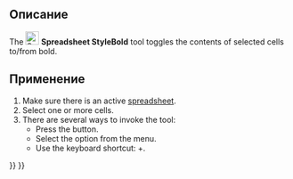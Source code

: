 <languages/>

{{Docnav/ru
|[[Spreadsheet_AlignBottom/ru|Выровнять по нижнему краю]]
|[[Spreadsheet_StyleItalic/ru|Курсивный текст]]
|[[Spreadsheet_Workbench/ru|Электронные таблицы]]
|IconL=Spreadsheet_AlignBottom.svg
|IconR=Spreadsheet_StyleItalic.svg
|IconC=Workbench_Spreadsheet.svg
}}

<div class="mw-translate-fuzzy">
{{GuiCommand/ru
|Name/ru=Полужирный текст
|Name=Spreadsheet_StyleBold
|MenuLocation=Электронная таблица → Styles → Полужирный текст
|Workbenches=[[Spreadsheet_Workbench/ru|Spreadsheet]]
|Version=0.17
}}
</div>

<span id="Description"></span>
==Описание==

The [[File:Spreadsheet_StyleBold.svg|24px]] '''Spreadsheet StyleBold''' tool toggles the contents of selected cells to/from bold.

<span id="Usage"></span>
==Применение==

# Make sure there is an active [[Spreadsheet_CreateSheet|spreadsheet]].
# Select one or more cells.
# There are several ways to invoke the tool:
#* Press the {{Button|[[File:Spreadsheet_StyleBold.svg|16px]] [[Spreadsheet_StyleBold|Bold Text]]}} button.
#* Select the {{MenuCommand|Spreadsheet → Styles → [[File:Spreadsheet_StyleBold.svg|16px]] Bold Text}} option from the menu.
#* Use the keyboard shortcut: {{KEY|Ctrl}}+{{KEY|B}}. {{Version|1.1}}


{{Docnav/ru
|[[Spreadsheet_AlignBottom/ru|Выровнять по нижнему краю]]
|[[Spreadsheet_StyleItalic/ru|Курсивный текст]]
|[[Spreadsheet_Workbench/ru|Электронные таблицы]]
|IconL=Spreadsheet_AlignBottom.svg
|IconR=Spreadsheet_StyleItalic.svg
|IconC=Workbench_Spreadsheet.svg
}}

{{Spreadsheet_Tools_navi{{#translation:}}}}
{{Userdocnavi{{#translation:}}}}